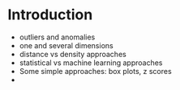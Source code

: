 # Introduction

- outliers and anomalies
- one and several dimensions
- distance vs density approaches
- statistical vs machine learning approaches
- Some simple approaches: box plots, z scores
-

